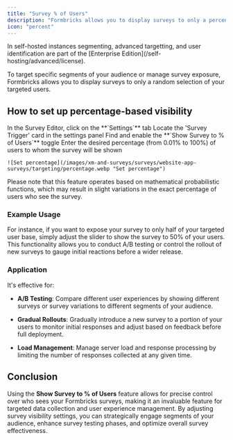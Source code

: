 ```yaml
---
title: "Survey % of Users"
description: "Formbricks allows you to display surveys to only a percentage of your targeted users. This is helpful for surveying on public facing website."
icon: "percent"
---
```


<Note>
  In self-hosted instances segmenting, advanced targetting, and user identification are part of the [Enterprise Edition](/self-hosting/advanced/license).
</Note>

To target specific segments of your audience or manage survey exposure, Formbricks allows you to display surveys to only a random selection of your targeted users.

## How to set up percentage-based visibility

<Steps>
  <Step title="Open settings in survey editor">
    In the Survey Editor, click on the **`Settings`** tab
  </Step>

  <Step title="Find 'Survey Trigger' card">
    Locate the 'Survey Trigger' card in the settings panel
  </Step>

  <Step title="Enable percentage toggle">
    Find and enable the **`Show Survey to % of Users`** toggle
  </Step>

  <Step title="Set percentage">
    Enter the desired percentage (from 0.01% to 100%) of users to whom the survey will be shown

    ![Set percentage](/images/xm-and-surveys/surveys/website-app-surveys/targeting/percentage.webp "Set percentage")
  </Step>
</Steps>

<Note>
  Please note that this feature operates based on mathematical probabilistic
  functions, which may result in slight variations in the exact percentage of
  users who see the survey.
</Note>

### **Example Usage**

For instance, if you want to expose your survey to only half of your targeted user base, simply adjust the slider to show the survey to 50% of your users. This functionality allows you to conduct A/B testing or control the rollout of new surveys to gauge initial reactions before a wider release.

### **Application**

It's effective for:

* **A/B Testing**: Compare different user experiences by showing different surveys or survey variations to different segments of your audience.

* **Gradual Rollouts**: Gradually introduce a new survey to a portion of your users to monitor initial responses and adjust based on feedback before full deployment.

* **Load Management**: Manage server load and response processing by limiting the number of responses collected at any given time.

## **Conclusion**

Using the **Show Survey to % of Users** feature allows for precise control over who sees your Formbricks surveys, making it an invaluable feature for targeted data collection and user experience management. By adjusting survey visibility settings, you can strategically engage segments of your audience, enhance survey testing phases, and optimize overall survey effectiveness.
